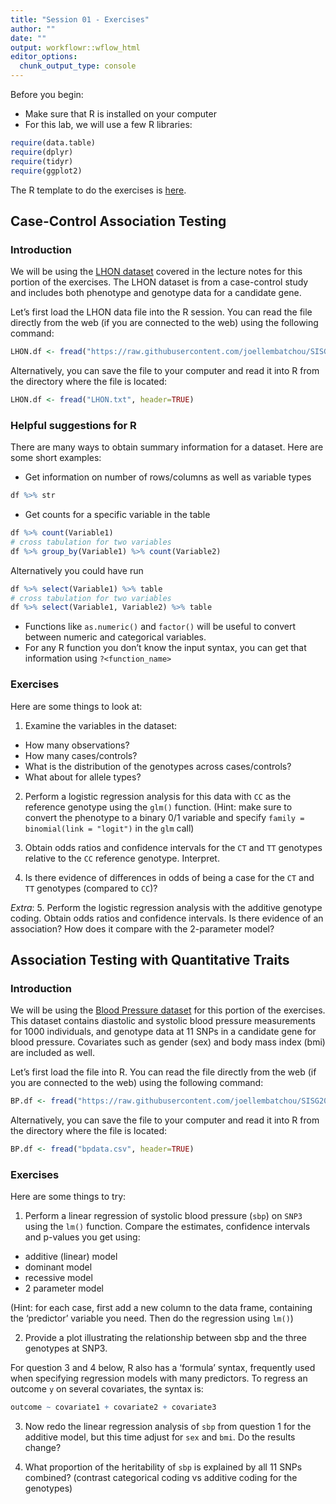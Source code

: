 ```yaml
---
title: "Session 01 - Exercises"
author: ""
date: ""
output: workflowr::wflow_html
editor_options:
  chunk_output_type: console
---
```

Before you begin:

* Make sure that R is installed on your computer
* For this lab, we will use a few R libraries:
```r
require(data.table)
require(dplyr)
require(tidyr)
require(ggplot2)
```

The R template to do the exercises is [here](https://github.com/joellembatchou/SISG2022_Association_Mapping/tree/master/code).

## Case-Control Association Testing


### Introduction
We will be using the [LHON dataset](https://raw.githubusercontent.com/joellembatchou/SISG2022_Association_Mapping/master/data/LHON.txt) covered in the lecture notes for this portion of the exercises.
The LHON dataset is from a case-control study and includes both phenotype and genotype data for a candidate gene.

Let's first load the LHON data file into the R session. You can read the file directly from the web (if you are connected to the web) using the following command:
```r
LHON.df <- fread("https://raw.githubusercontent.com/joellembatchou/SISG2022_Association_Mapping/master/data/LHON.txt", header=TRUE)
```

Alternatively, you can save the file to your computer and read it into R from the directory where the file is located:
```r
LHON.df <- fread("LHON.txt", header=TRUE)
```

### Helpful suggestions for R

There are many ways to obtain summary information for a dataset. Here are some short examples:

* Get information on number of rows/columns as well as variable types
```r
df %>% str
```
* Get counts for a specific variable in the table
```r
df %>% count(Variable1)
# cross tabulation for two variables
df %>% group_by(Variable1) %>% count(Variable2)
```
Alternatively you could have run
```r
df %>% select(Variable1) %>% table
# cross tabulation for two variables
df %>% select(Variable1, Variable2) %>% table
```
* Functions like `as.numeric()` and `factor()` will be useful to convert between numeric and categorical variables.
* For any R function you don't know the input syntax, you can get that information using `?<function_name>` 


### Exercises
Here are some things to look at:

1. Examine the variables in the dataset:
  * How many observations? 
  * How many cases/controls?
  * What is the distribution of the genotypes across cases/controls?
  * What about for allele types?

2. Perform a logistic regression analysis for this data with `CC` as the reference genotype using the `glm()` function. 
(Hint: make sure to convert the phenotype to a binary 0/1 variable and specify `family = binomial(link = "logit")` in the `glm` call)

3. Obtain odds ratios and confidence intervals for the `CT` and `TT` genotypes relative to the `CC` reference genotype. Interpret.

4. Is there evidence of differences in odds of being a case for the `CT` and `TT` genotypes (compared to `CC`)?

*Extra*: 5. Perform the logistic regression analysis with the additive genotype coding. Obtain odds ratios and confidence intervals. Is there evidence of an association? How does it compare with the 2-parameter model?
  
## Association Testing with Quantitative Traits

### Introduction
We will be using the [Blood Pressure dataset](https://raw.githubusercontent.com/joellembatchou/SISG2022_Association_Mapping/master/data/LHON.txt) for this portion of the exercises.
This dataset contains diastolic and systolic blood pressure measurements for 1000 individuals, and genotype data at 11 SNPs in a candidate gene for blood pressure. Covariates such as gender (sex) and body mass index (bmi) are included as well.

Let's first load the file into R. You can read the file directly from the web (if you are connected to the web) using the following command:
```r
BP.df <- fread("https://raw.githubusercontent.com/joellembatchou/SISG2022_Association_Mapping/master/data/bpdata.csv", header=TRUE)
```

Alternatively, you can save the file to your computer and read it into R from the directory where the file is located:
```r
BP.df <- fread("bpdata.csv", header=TRUE)
```

### Exercises
Here are some things to try:

1. Perform a linear regression of systolic blood pressure (`sbp`) on `SNP3` using the `lm()` function. 
Compare the estimates, confidence intervals and p-values you get using:
* additive (linear) model 
* dominant model 
* recessive model
* 2 parameter model

(Hint: for each case, first add a new column to the data frame, containing the 'predictor' variable you need. Then do the regression using `lm()`)

2. Provide a plot illustrating the relationship between sbp and the three genotypes at SNP3.

For question 3 and 4 below, R also has a 'formula' syntax, frequently used when specifying regression models with many predictors. To regress an outcome `y` on several covariates, the syntax is:

```r
outcome ~ covariate1 + covariate2 + covariate3
```

3. Now redo the linear regression analysis of `sbp` from question 1 for the additive model, but this time adjust for `sex` and `bmi`. Do the results change?

4. What proportion of the heritability of `sbp` is explained by all 11 SNPs combined? (contrast categorical coding vs additive coding for the genotypes)
 
